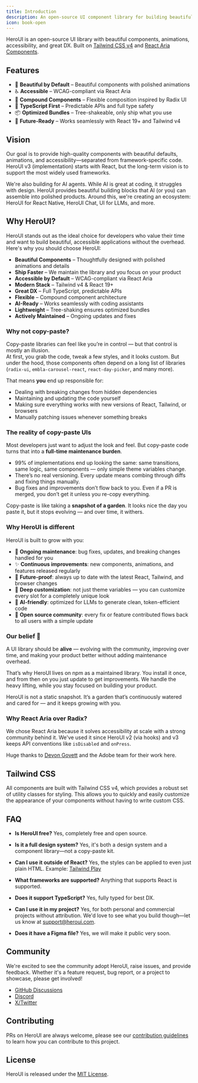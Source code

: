 ```yaml
---
title: Introduction
description: An open-source UI component library for building beautiful and accessible user interfaces.
icon: book-open
---
```


HeroUI is an open-source UI library with beautiful components, animations, accessibility, and great DX. Built on [Tailwind CSS v4](https://tailwindcss.com/) and [React Aria Components](https://react-spectrum.adobe.com/react-aria/index.html).


## Features

- 🎨 **Beautiful by Default** – Beautiful components with polished animations  
- ♿ **Accessible** – WCAG-compliant via React Aria  
- 🧩 **Compound Components** – Flexible composition inspired by Radix UI  
- 🎯 **TypeScript First** – Predictable APIs and full type safety  
- 📦 **Optimized Bundles** – Tree-shakeable, only ship what you use  
- 🚀 **Future-Ready** – Works seamlessly with React 19+ and Tailwind v4  


## Vision

Our goal is to provide high-quality components with beautiful defaults, animations, and accessibility—separated from framework-specific code. HeroUI v3 (implementation) starts with React, but the long-term vision is to support the most widely used frameworks.

We're also building for AI agents. While AI is great at coding, it struggles with design. HeroUI provides beautiful building blocks that AI (or you) can assemble into polished products. Around this, we're creating an ecosystem: HeroUI for React Native, HeroUI Chat, UI for LLMs, and more.

## Why HeroUI?

HeroUI stands out as the ideal choice for developers who value their time and want to build beautiful, accessible applications without the overhead. Here's why you should choose HeroUI:

- **Beautiful Components** – Thoughtfully designed with polished animations and details
- **Ship Faster** – We maintain the library and you focus on your product
- **Accessible by Default** – WCAG-compliant via React Aria 
- **Modern Stack** – Tailwind v4 & React 19+
- **Great DX** – Full TypeScript, predictable APIs
- **Flexible** – Compound component architecture
- **AI-Ready** – Works seamlessly with coding assistants
- **Lightweight** – Tree-shaking ensures optimized bundles
- **Actively Maintained** – Ongoing updates and fixes

### Why not copy-paste?

Copy-paste libraries can feel like you’re in control — but that control is mostly an illusion.  
At first, you grab the code, tweak a few styles, and it looks custom. But under the hood, those components often depend on a long list of libraries (`radix-ui`, `embla-carousel-react`, `react-day-picker`, and many more).  

That means **you** end up responsible for:  
- Dealing with breaking changes from hidden dependencies  
- Maintaining and updating the code yourself  
- Making sure everything works with new versions of React, Tailwind, or browsers  
- Manually patching issues whenever something breaks  


### The reality of copy-paste UIs

Most developers just want to adjust the look and feel. But copy-paste code turns that into a **full-time maintenance burden**.  

- 99% of implementations end up looking the same: same transitions, same logic, same components — only simple theme variables change.  
- There’s no real versioning. Every update means combing through diffs and fixing things manually.  
- Bug fixes and improvements don’t flow back to you. Even if a PR is merged, you don’t get it unless you re-copy everything.  

Copy-paste is like taking a **snapshot of a garden**. It looks nice the day you paste it, but it stops evolving — and over time, it withers.  


### Why HeroUI is different

HeroUI is built to grow with you:  

- 🔧 **Ongoing maintenance**: bug fixes, updates, and breaking changes handled for you  
- ✨ **Continuous improvements**: new components, animations, and features released regularly  
- 🚀 **Future-proof**: always up to date with the latest React, Tailwind, and browser changes  
- 🎨 **Deep customization**: not just theme variables — you can customize every slot for a completely unique look  
- 🤖 **AI-friendly**: optimized for LLMs to generate clean, token-efficient code  
- 🌱 **Open source community**: every fix or feature contributed flows back to all users with a simple update  


### Our belief 🌱

A UI library should be **alive** — evolving with the community, improving over time, and making your product better without adding maintenance overhead.  

That’s why HeroUI lives on npm as a maintained library. You install it once, and from then on you just update to get improvements. We handle the heavy lifting, while you stay focused on building your product.  

HeroUI is not a static snapshot. It’s a garden that’s continuously watered and cared for — and it keeps growing with you. 

### Why React Aria over Radix?

We chose React Aria because it solves accessibility at scale with a strong community behind it. We've used it since HeroUI v2 (via hooks) and v3 keeps API conventions like `isDisabled` and `onPress`.

Huge thanks to [Devon Govett](https://x.com/devongovett) and the Adobe team for their work here.

## Tailwind CSS

All components are built with Tailwind CSS v4, which provides a robust set of utility classes for styling. This allows you to quickly and easily customize the appearance of your components without having to write custom CSS.

## FAQ

- **Is HeroUI free?** Yes, completely free and open source.

- **Is it a full design system?** Yes, it's both a design system and a component library—not a copy-paste kit.

- **Can I use it outside of React?** Yes, the styles can be applied to even just plain HTML. Example: [Tailwind Play](https://play.tailwindcss.com/bl5fXT3rxK)

- **What frameworks are supported?** Anything that supports React is supported.

- **Does it support TypeScript?** Yes, fully typed for best DX.

- **Can I use it in my project?** Yes, for both personal and commercial projects without attribution. We'd love to see what you build though—let us know at support@heroui.com.

- **Does it have a Figma file?** Yes, we will make it public very soon.

## Community

We're excited to see the community adopt HeroUI, raise issues, and provide feedback. Whether it's a feature request, bug report, or a project to showcase, please get involved!

- [GitHub Discussions](https://github.com/heroui-inc/heroui/discussions)
- [Discord](https://discord.gg/9b6yyZKmH4)
- [X/Twitter](https://x.com/hero_ui)

## Contributing

PRs on HeroUI are always welcome, please see our [contribution guidelines](https://github.com/heroui-inc/heroui/blob/main/CONTRIBUTING.md) to learn how you can contribute to this project.

## License

HeroUI is released under the [MIT License](https://github.com/heroui-inc/heroui/blob/main/LICENSE).


